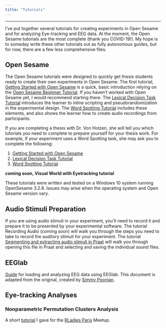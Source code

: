 ```yaml
---
title: "Tutorials"
---
```


----

I've put together several tutorials for creating experiments in Open Sesame and for analyzing Eye-tracking and EEG data. At the moment, the Open Sesame tutorials are the most complete (thank you COVID-19!). My hope is to someday write these other tutorials out as fully autonomous guides, but for now, there are a few less comprehensive files.


## Open Sesame

The Open Sesame tutorials were designed to quickly get thesis students ready to create their own experiments in Open Sesame. The first tutorial, [Getting Started with Open Sesame](Tutorials_Open_Sesame_start.html) is a quick, basic introduction relying on the [Open Sesame Beginner Tutorial](https://osdoc.cogsci.nl/3.2/tutorials/beginner/). If you haven't worked with Open Sesame yet, I would recommend starting there. The [Lexical Decision Task Tutorial](Tutorials_Open_Sesame_Lexical_decision.html) introduces the learner to inline scripting and pseudorandomization in the experimental design. The [Word Spotting Tutorial](Tutorials_Open_Sesame_Word_Spotting.html) includes these elements, and also shows the learner how to create audio recordings from participants.

If you are completing a thesis with Dr. Von Holzen, she will tell you which tutorials you need to complete to prepare yourself for your thesis work. For example, if your experiment uses a Word Spotting task, she may ask you to complete the following:

1. [Getting Started with Open Sesame](Tutorials_Open_Sesame_start.html)
2. [Lexical Decision Task Tutorial](Tutorials_Open_Sesame_Lexical_decision.html)
3. [Word Spotting Tutorial](Tutorials_Open_Sesame_Word_Spotting.html)


**coming soon, Visual World with Eyetracking tutorial**

These tutorials were written and tested on a Windows 10 system running OpenSesame 3.2.8. Issues may arise when the operating system and Open Sesame version vary.

## Audio Stimuli Preparation

If you are using audio stimuli in your experiment, you'll need to record it and prepare it to be presented by your experimental software. The tutorial Recording Audio (coming soon) will walk you through the steps you need to take to record the auditory stimuli for your experiment. The tutorial [Segmenting and extracting audio stimuli in Praat](Tutorials_Audio_Praat_segmentation.html) will walk you through opening this file in Praat and selecting and saving the individual sound files.

## EEGlab

[Guide](files/eeglab steps_speech.pdf) for loading and analyzing EEG data using EEGlab. This document is adapted from the original, created by [Simmy Poonian](https://www.linkedin.com/in/simmy-poonian-4b588a176/?originalSubdomain=au).

## Eye-tracking Analyses

### Nonparametric Permutation Clusters Analysis

A short [tutorial](files/RLadies_Permutation_Clusters.R) I gave for the [RLadies Paris](https://github.com/rladies-paris) Meetup.
